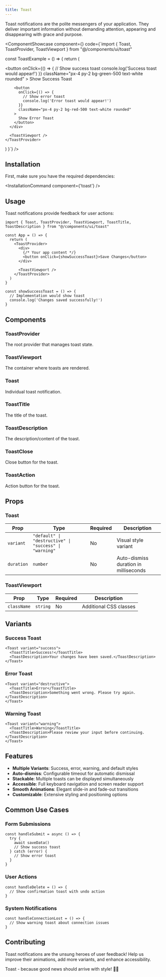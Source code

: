 ```yaml
---
title: Toast
---
```



Toast notifications are the polite messengers of your application. They deliver important information without demanding attention, appearing and disappearing with grace and purpose.

<ComponentShowcase component={<ToastShowcase />} code={`import { Toast, ToastProvider, ToastViewport } from "@/components/ui/toast"

const ToastExample = () => {
  return (
    <ToastProvider>
      <div className="space-y-4">
        <button
          onClick={() => {
            // Show success toast
            console.log('Success toast would appear!')
          }}
          className="px-4 py-2 bg-green-500 text-white rounded"
        >
          Show Success Toast
        </button>

        <button
          onClick={() => {
            // Show error toast
            console.log('Error toast would appear!')
          }}
          className="px-4 py-2 bg-red-500 text-white rounded"
        >
          Show Error Toast
        </button>
      </div>

      <ToastViewport />
    </ToastProvider>
  )
}`} />

## Installation

First, make sure you have the required dependencies:

<InstallationCommand component={'toast'} />

## Usage

Toast notifications provide feedback for user actions:

```tsx
import { Toast, ToastProvider, ToastViewport, ToastTitle, ToastDescription } from "@/components/ui/toast"

const App = () => {
  return (
    <ToastProvider>
      <div>
        {/* Your app content */}
        <button onClick={showSuccessToast}>Save Changes</button>
      </div>

      <ToastViewport />
    </ToastProvider>
  )
}

const showSuccessToast = () => {
  // Implementation would show toast
  console.log('Changes saved successfully!')
}
```

## Components

### ToastProvider
The root provider that manages toast state.

### ToastViewport
The container where toasts are rendered.

### Toast
Individual toast notification.

### ToastTitle
The title of the toast.

### ToastDescription
The description/content of the toast.

### ToastClose
Close button for the toast.

### ToastAction
Action button for the toast.

## Props

### Toast
| Prop | Type | Required | Description |
|------|------|----------|-------------|
| `variant` | `"default" \| "destructive" \| "success" \| "warning"` | No | Visual style variant |
| `duration` | `number` | No | Auto-dismiss duration in milliseconds |

### ToastViewport
| Prop | Type | Required | Description |
|------|------|----------|-------------|
| `className` | `string` | No | Additional CSS classes |

## Variants

### Success Toast
```tsx
<Toast variant="success">
  <ToastTitle>Success!</ToastTitle>
  <ToastDescription>Your changes have been saved.</ToastDescription>
</Toast>
```

### Error Toast
```tsx
<Toast variant="destructive">
  <ToastTitle>Error</ToastTitle>
  <ToastDescription>Something went wrong. Please try again.</ToastDescription>
</Toast>
```

### Warning Toast
```tsx
<Toast variant="warning">
  <ToastTitle>Warning</ToastTitle>
  <ToastDescription>Please review your input before continuing.</ToastDescription>
</Toast>
```

## Features

- **Multiple Variants**: Success, error, warning, and default styles
- **Auto-dismiss**: Configurable timeout for automatic dismissal
- **Stackable**: Multiple toasts can be displayed simultaneously
- **Accessible**: Full keyboard navigation and screen reader support
- **Smooth Animations**: Elegant slide-in and fade-out transitions
- **Customizable**: Extensive styling and positioning options

## Common Use Cases

### Form Submissions
```tsx
const handleSubmit = async () => {
  try {
    await saveData()
    // Show success toast
  } catch (error) {
    // Show error toast
  }
}
```

### User Actions
```tsx
const handleDelete = () => {
  // Show confirmation toast with undo action
}
```

### System Notifications
```tsx
const handleConnectionLost = () => {
  // Show warning toast about connection issues
}
```

## Contributing

Toast notifications are the unsung heroes of user feedback! Help us improve their animations, add more variants, and enhance accessibility.

Toast - because good news should arrive with style! 🍞✨